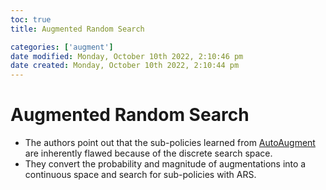 ```yaml
---
toc: true
title: Augmented Random Search

categories: ['augment']
date modified: Monday, October 10th 2022, 2:10:46 pm
date created: Monday, October 10th 2022, 2:10:44 pm
---
```


# Augmented Random Search


- The authors point out that the sub-policies learned from [AutoAugment](AutoAugment.qmd) are inherently flawed because of the discrete search space.
- They convert the probability and magnitude of augmentations into a continuous space and search for sub-policies with ARS.



